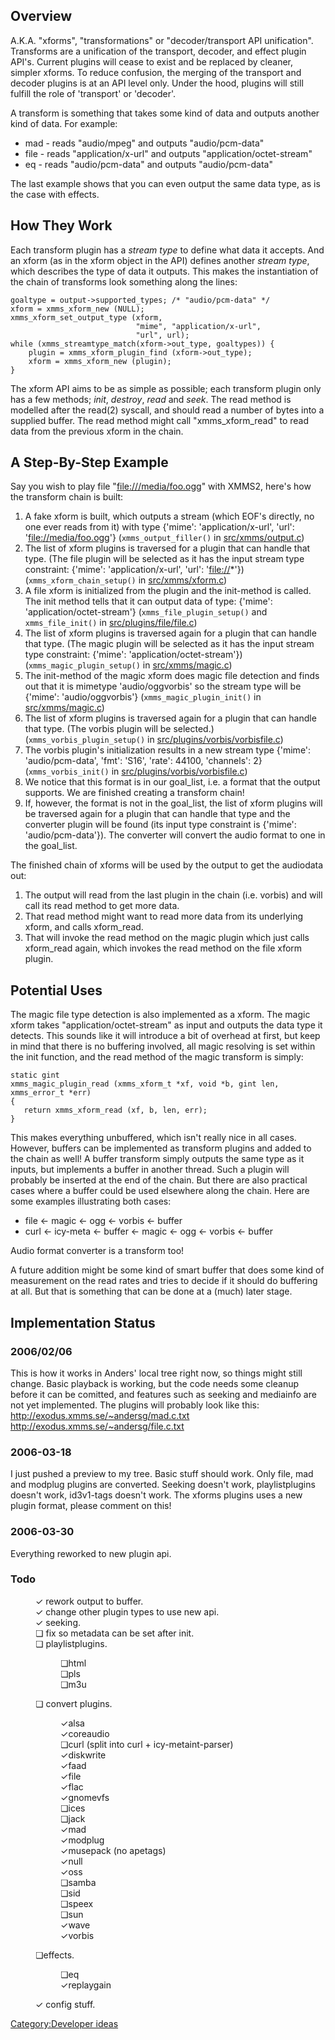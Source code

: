 ==Overview==
A.K.A. "xforms", "transformations" or "decoder/transport API unification". Transforms are a unification of the transport, decoder, and effect plugin API's. Current plugins will cease to exist and be replaced by cleaner, simpler xforms. To reduce confusion, the merging of the transport and decoder plugins is at an API level only. Under the hood, plugins will still fulfill the role of 'transport' or 'decoder'.

A transform is something that takes some kind of data and outputs another kind of data. For example:
* mad - reads "audio/mpeg" and outputs "audio/pcm-data"
* file - reads "application/x-url" and outputs "application/octet-stream"
* eq - reads "audio/pcm-data" and outputs "audio/pcm-data"
The last example shows that you can even output the same data type, as is the case with effects.

==How They Work==
Each transform plugin has a ''stream type'' to define what data it accepts. And an xform (as in the xform object in the API) defines another ''stream type'', which describes the type of data it outputs. This makes the instantiation of the chain of transforms look something along the lines:
 goaltype = output->supported_types; /* "audio/pcm-data" */
 xform = xmms_xform_new (NULL);
 xmms_xform_set_output_type (xform,
                             "mime", "application/x-url",
                             "url", url);
 while (xmms_streamtype_match(xform->out_type, goaltypes)) {
     plugin = xmms_xform_plugin_find (xform->out_type);
     xform = xmms_xform_new (plugin);
 }

The xform API aims to be as simple as possible; each transform plugin only has a few methods; ''init'', ''destroy'', ''read'' and ''seek''. The read method is modelled after the read(2) syscall, and should read a number of bytes into a supplied buffer. The read method might call "xmms_xform_read" to read data from the previous xform in the chain.

==A Step-By-Step Example==
Say you wish to play file "file:///media/foo.ogg" with XMMS2, here's how the transform chain is built:

# A fake xform is built, which outputs a stream (which EOF's directly, no one ever reads from it) with type {'mime': 'application/x-url', 'url': 'file://media/foo.ogg'} (<code>xmms_output_filler()</code> in [http://git.xmms.se/?p=xmms2-devel.git;a=blob;f=src/xmms/output.c src/xmms/output.c])
# The list of xform plugins is traversed for a plugin that can handle that type. (The file plugin will be selected as it has the input stream type constraint: {'mime': 'application/x-url', 'url': 'file://*'}) (<code>xmms_xform_chain_setup()</code> in [http://git.xmms.se/?p=xmms2-devel.git;a=blob;f=src/xmms/xform.c src/xmms/xform.c])
# A file xform is initialized from the plugin and the init-method is called. The init method tells that it can output data of type: {'mime': 'application/octet-stream'} (<code>xmms_file_plugin_setup()</code> and <code>xmms_file_init()</code> in [http://git.xmms.se/?p=xmms2-devel.git;a=blob;f=src/plugins/file/file.c src/plugins/file/file.c])
# The list of xform plugins is traversed again for a plugin that can handle that type. (The magic plugin will be selected as it has the input stream type constraint: {'mime': 'application/octet-stream'}) (<code>xmms_magic_plugin_setup()</code> in [http://git.xmms.se/?p=xmms2-devel.git;a=blob;f=src/xmms/magic.c src/xmms/magic.c])
# The init-method of the magic xform does magic file detection and finds out that it is mimetype 'audio/oggvorbis' so the stream type will be {'mime': 'audio/oggvorbis'} (<code>xmms_magic_plugin_init()</code> in [http://git.xmms.se/?p=xmms2-devel.git;a=blob;f=src/xmms/magic.c src/xmms/magic.c])
# The list of xform plugins is traversed again for a plugin that can handle that type. (The vorbis plugin will be selected.) (<code>xmms_vorbis_plugin_setup()</code> in [http://git.xmms.se/?p=xmms2-devel.git;a=blob;f=src/plugins/vorbis/vorbisfile.c src/plugins/vorbis/vorbisfile.c])
# The vorbis plugin's initialization results in a new stream type {'mime': 'audio/pcm-data', 'fmt': 'S16', 'rate': 44100, 'channels': 2} (<code>xmms_vorbis_init()</code> in [http://git.xmms.se/?p=xmms2-devel.git;a=blob;f=src/plugins/vorbis/vorbisfile.c src/plugins/vorbis/vorbisfile.c])
# We notice that this format is in our goal_list, i.e. a format that the output supports. We are finished creating a transform chain!
# If, however, the format is not in the goal_list, the list of xform plugins will be traversed again for a plugin that can handle that type and the converter plugin will be found (its input type constraint is {'mime': 'audio/pcm-data'}). The converter will convert the audio format to one in the goal_list.

The finished chain of xforms will be used by the output to get the audiodata out:
# The output will read from the last plugin in the chain (i.e. vorbis) and will call its read method to get more data.
# That read method might want to read more data from its underlying xform, and calls xform_read.
# That will invoke the read method on the magic plugin which just calls xform_read again, which invokes the read method on the file xform plugin.

==Potential Uses==
The magic file type detection is also implemented as a xform. The magic xform takes "application/octet-stream" as input and outputs the data type it detects. This sounds like it will introduce a bit of overhead at first, but keep in mind that there is no buffering involved, all magic resolving is set within the init function, and the read method of the magic transform is simply:
 static gint
 xmms_magic_plugin_read (xmms_xform_t *xf, void *b, gint len,
 xmms_error_t *err)
 {
 	return xmms_xform_read (xf, b, len, err);
 }

This makes everything unbuffered, which isn't really nice in all cases. However, buffers can be implemented as transform plugins and added to the chain as well! A buffer transform simply outputs the same type as it inputs, but implements a buffer in another thread. Such a plugin will probably be inserted at the end of the chain. But there are also practical cases where a buffer could be used elsewhere along the chain. Here are some examples illustrating both cases:
* file <- magic <- ogg <- vorbis <- buffer
* curl <- icy-meta <- buffer <- magic <- ogg <- vorbis <- buffer

Audio format converter is a transform too!

A future addition might be some kind of smart buffer that does some kind of measurement on the read rates and tries to decide if it should do buffering at all. But that is something that can be done at a (much) later stage.

==Implementation Status==
===2006/02/06===
This is how it works in Anders' local tree right now, so things might still change. Basic playback is working, but the code needs some cleanup before it can be comitted, and features such as seeking and mediainfo are not yet implemented. The plugins will probably look like this:
http://exodus.xmms.se/~andersg/mad.c.txt http://exodus.xmms.se/~andersg/file.c.txt

===2006-03-18===
I just pushed a preview to my tree. Basic stuff should work. Only file, mad and modplug plugins are converted. Seeking doesn't work, playlistplugins doesn't work, id3v1-tags doesn't work. The xforms plugins uses a new plugin format, please comment on this!


===2006-03-30===
Everything reworked to new plugin api.

===Todo===
:&#10003; rework output to buffer.
:&#10003; change other plugin types to use new api.
:&#10003; seeking.
:&#10063; fix so metadata can be set after init.
:&#10063; playlistplugins.
::&#10063;html
::&#10063;pls
::&#10063;m3u
:&#10063; convert plugins.
::&#10003;alsa
::&#10003;coreaudio
::&#10063;curl (split into curl + icy-metaint-parser)
::&#10003;diskwrite
::&#10003;faad
::&#10003;file
::&#10003;flac
::&#10003;gnomevfs
::&#10063;ices
::&#10063;jack
::&#10003;mad
::&#10003;modplug
::&#10003;musepack (no apetags)
::&#10003;null
::&#10003;oss
::&#10063;samba
::&#10063;sid
::&#10063;speex
::&#10063;sun
::&#10003;wave
::&#10003;vorbis
:&#10063;effects.
::&#10063;eq
::&#10003;replaygain
:&#10003; config stuff.

[[Category:Developer ideas]]
